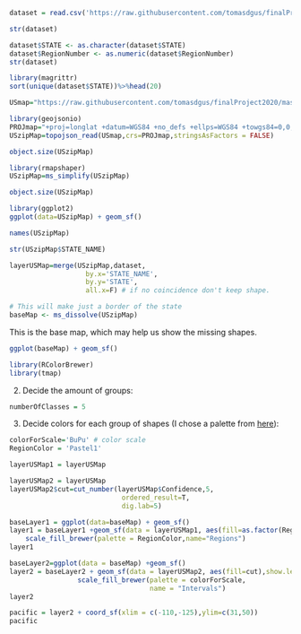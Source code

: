 ```{r}
dataset = read.csv('https://raw.githubusercontent.com/tomasdgus/finalProject2020/master/543GroupDataSet.csv')
```

```{r}
str(dataset)
```
```{r}
dataset$STATE <- as.character(dataset$STATE)
dataset$RegionNumber <- as.numeric(dataset$RegionNumber)
str(dataset)
```

```{r}
library(magrittr)
sort(unique(dataset$STATE))%>%head(20)
```


```{r, eval=TRUE}
USmap="https://raw.githubusercontent.com/tomasdgus/finalProject2020/master/states.json"
```


```{r, eval=TRUE}
library(geojsonio)
PROJmap="+proj=longlat +datum=WGS84 +no_defs +ellps=WGS84 +towgs84=0,0,0"
USzipMap=topojson_read(USmap,crs=PROJmap,stringsAsFactors = FALSE)
```

```{r, eval=TRUE}
object.size(USzipMap)
```
```{r}
library(rmapshaper)
USzipMap=ms_simplify(USzipMap)
```

```{r, eval=TRUE}
object.size(USzipMap)
```
```{r, eval=TRUE}
library(ggplot2)
ggplot(data=USzipMap) + geom_sf()
```
```{r}
names(USzipMap)
```

```{r}
str(USzipMap$STATE_NAME)
```
```{r}
layerUSMap=merge(USzipMap,dataset, 
                   by.x='STATE_NAME', 
                   by.y='STATE',
                   all.x=F) # if no coincidence don't keep shape.
```

```{r, eval=TRUE,warning=FALSE}

# This will make just a border of the state
baseMap <- ms_dissolve(USzipMap)
```

This is the base map, which may help us show the missing shapes.
```{r, eval=TRUE}
ggplot(baseMap) + geom_sf()
```

```{r, eval=TRUE,warning=FALSE,message=FALSE,results='hide'}
library(RColorBrewer)
library(tmap)
```

2. Decide the amount of groups:

```{r, eval=TRUE}
numberOfClasses = 5
```

3. Decide colors for each group of shapes (I chose a palette from [here](http://colorbrewer2.org/)):
```{r, eval=TRUE}
colorForScale='BuPu' # color scale
RegionColor = 'Pastel1'
```


```{r, eval=TRUE}
layerUSMap1 = layerUSMap

layerUSMap2 = layerUSMap
layerUSMap2$cut=cut_number(layerUSMap$Confidence,5,
                            ordered_result=T,
                            dig.lab=5)
```
```{r}
baseLayer1 = ggplot(data=baseMap) + geom_sf()
layer1 = baseLayer1 +geom_sf(data = layerUSMap1, aes(fill=as.factor(RegionNumber)),show.legend = T)+
    scale_fill_brewer(palette = RegionColor,name="Regions")
layer1
```

```{r}

baseLayer2=ggplot(data = baseMap) +geom_sf() 
layer2 = baseLayer2 + geom_sf(data = layerUSMap2, aes(fill=cut),show.legend = T) +
                 scale_fill_brewer(palette = colorForScale,
                                   name = "Intervals")
layer2 
```
```{r}
pacific = layer2 + coord_sf(xlim = c(-110,-125),ylim=c(31,50))
pacific
```

